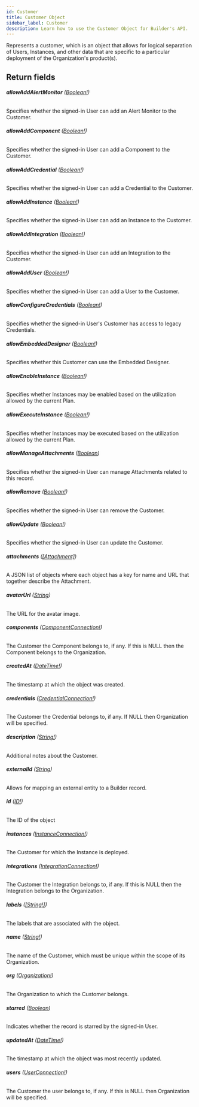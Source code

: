 ```yaml
---
id: Customer
title: Customer Object
sidebar_label: Customer
description: Learn how to use the Customer Object for Builder's API.
---
```


Represents a customer, which is an object that allows for logical
separation of Users, Instances, and other data that are specific to a
particular deployment of the Organization's product(s).

## Return fields

###### <b>allowAddAlertMonitor</b> ([Boolean!](/docs/composer/builder/api/schema/scalar/Boolean.mdx))

Specifies whether the signed-in User can add an Alert Monitor to the Customer.

###### <b>allowAddComponent</b> ([Boolean!](/docs/composer/builder/api/schema/scalar/Boolean.mdx))

Specifies whether the signed-in User can add a Component to the Customer.

###### <b>allowAddCredential</b> ([Boolean!](/docs/composer/builder/api/schema/scalar/Boolean.mdx))

Specifies whether the signed-in User can add a Credential to the Customer.

###### <b>allowAddInstance</b> ([Boolean!](/docs/composer/builder/api/schema/scalar/Boolean.mdx))

Specifies whether the signed-in User can add an Instance to the Customer.

###### <b>allowAddIntegration</b> ([Boolean!](/docs/composer/builder/api/schema/scalar/Boolean.mdx))

Specifies whether the signed-in User can add an Integration to the Customer.

###### <b>allowAddUser</b> ([Boolean!](/docs/composer/builder/api/schema/scalar/Boolean.mdx))

Specifies whether the signed-in User can add a User to the Customer.

###### <b>allowConfigureCredentials</b> ([Boolean!](/docs/composer/builder/api/schema/scalar/Boolean.mdx))

Specifies whether the signed-in User's Customer has access to legacy Credentials.

###### <b>allowEmbeddedDesigner</b> ([Boolean!](/docs/composer/builder/api/schema/scalar/Boolean.mdx))

Specifies whether this Customer can use the Embedded Designer.

###### <b>allowEnableInstance</b> ([Boolean!](/docs/composer/builder/api/schema/scalar/Boolean.mdx))

Specifies whether Instances may be enabled based on the utilization allowed by the current Plan.

###### <b>allowExecuteInstance</b> ([Boolean!](/docs/composer/builder/api/schema/scalar/Boolean.mdx))

Specifies whether Instances may be executed based on the utilization allowed by the current Plan.

###### <b>allowManageAttachments</b> ([Boolean](/docs/composer/builder/api/schema/scalar/Boolean.mdx))

Specifies whether the signed-in User can manage Attachments related to this record.

###### <b>allowRemove</b> ([Boolean!](/docs/composer/builder/api/schema/scalar/Boolean.mdx))

Specifies whether the signed-in User can remove the Customer.

###### <b>allowUpdate</b> ([Boolean!](/docs/composer/builder/api/schema/scalar/Boolean.mdx))

Specifies whether the signed-in User can update the Customer.

###### <b>attachments</b> ([[Attachment]](/docs/composer/builder/api/schema/object/Attachment.mdx))

A JSON list of objects where each object has a key for name and URL that together describe the Attachment.

###### <b>avatarUrl</b> ([String](/docs/composer/builder/api/schema/scalar/String.mdx))

The URL for the avatar image.

###### <b>components</b> ([ComponentConnection!](/docs/composer/builder/api/schema/object/ComponentConnection.mdx))

The Customer the Component belongs to, if any. If this is NULL then the Component belongs to the Organization.

###### <b>createdAt</b> ([DateTime!](/docs/composer/builder/api/schema/scalar/DateTime.mdx))

The timestamp at which the object was created.

###### <b>credentials</b> ([CredentialConnection!](/docs/composer/builder/api/schema/object/CredentialConnection.mdx))

The Customer the Credential belongs to, if any. If NULL then Organization will be specified.

###### <b>description</b> ([String!](/docs/composer/builder/api/schema/scalar/String.mdx))

Additional notes about the Customer.

###### <b>externalId</b> ([String](/docs/composer/builder/api/schema/scalar/String.mdx))

Allows for mapping an external entity to a Builder record.

###### <b>id</b> ([ID!](/docs/composer/builder/api/schema/scalar/ID.mdx))

The ID of the object

###### <b>instances</b> ([InstanceConnection!](/docs/composer/builder/api/schema/object/InstanceConnection.mdx))

The Customer for which the Instance is deployed.

###### <b>integrations</b> ([IntegrationConnection!](/docs/composer/builder/api/schema/object/IntegrationConnection.mdx))

The Customer the Integration belongs to, if any. If this is NULL then the Integration belongs to the Organization.

###### <b>labels</b> ([[String!]](/docs/composer/builder/api/schema/scalar/String.mdx))

The labels that are associated with the object.

###### <b>name</b> ([String!](/docs/composer/builder/api/schema/scalar/String.mdx))

The name of the Customer, which must be unique within the scope of its Organization.

###### <b>org</b> ([Organization!](/docs/composer/builder/api/schema/object/Organization.mdx))

The Organization to which the Customer belongs.

###### <b>starred</b> ([Boolean](/docs/composer/builder/api/schema/scalar/Boolean.mdx))

Indicates whether the record is starred by the signed-in User.

###### <b>updatedAt</b> ([DateTime!](/docs/composer/builder/api/schema/scalar/DateTime.mdx))

The timestamp at which the object was most recently updated.

###### <b>users</b> ([UserConnection!](/docs/composer/builder/api/schema/object/UserConnection.mdx))

The Customer the user belongs to, if any. If this is NULL then Organization will be specified.
